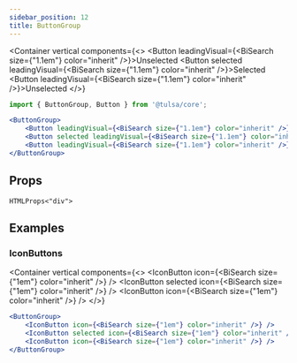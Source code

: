 ```yaml
---
sidebar_position: 12
title: ButtonGroup
---
```


<Container
    vertical
    components={<>
        <ButtonGroup>
            <Button leadingVisual={<BiSearch size={"1.1em"} color="inherit" />}>Unselected</Button>
            <Button selected leadingVisual={<BiSearch size={"1.1em"} color="inherit" />}>Selected</Button>
            <Button leadingVisual={<BiSearch size={"1.1em"} color="inherit" />}>Unselected</Button>
        </ButtonGroup>
    </>}
>

```jsx
import { ButtonGroup, Button } from '@tulsa/core';

<ButtonGroup>
    <Button leadingVisual={<BiSearch size={"1.1em"} color="inherit" />}>Unselected</Button>
    <Button selected leadingVisual={<BiSearch size={"1.1em"} color="inherit" />}>Selected</Button>
    <Button leadingVisual={<BiSearch size={"1.1em"} color="inherit" />}>Unselected</Button>
</ButtonGroup>
```

</Container>

## Props

`HTMLProps<"div">`

## Examples

### IconButtons

<Container
    vertical
    components={<>
        <ButtonGroup>
            <IconButton icon={<BiSearch size={"1em"} color="inherit" />} />
            <IconButton selected icon={<BiSearch size={"1em"} color="inherit" />} />
            <IconButton icon={<BiSearch size={"1em"} color="inherit" />} />
        </ButtonGroup>
    </>}
>

```jsx
<ButtonGroup>
    <IconButton icon={<BiSearch size={"1em"} color="inherit" />} />
    <IconButton selected icon={<BiSearch size={"1em"} color="inherit" />} />
    <IconButton icon={<BiSearch size={"1em"} color="inherit" />} />
</ButtonGroup>
```

</Container>